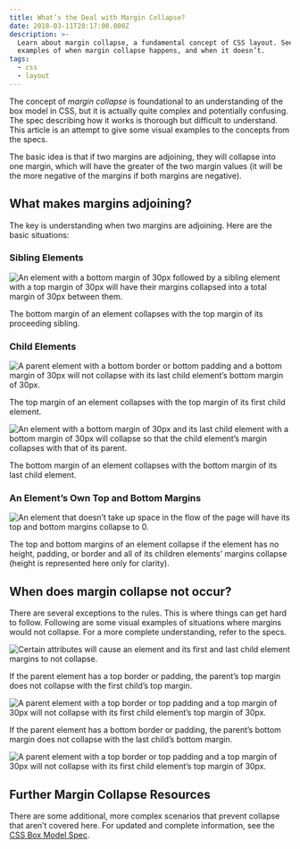 ```yaml
---
title: What’s the Deal with Margin Collapse?
date: 2018-03-11T20:17:00.000Z
description: >-
  Learn about margin collapse, a fundamental concept of CSS layout. See visual
  examples of when margin collapse happens, and when it doesn’t.
tags:
  - css
  - layout
---
```

The concept of _margin collapse_ is foundational to an understanding of the box model in CSS, but it is actually quite complex and potentially confusing. The spec describing how it works is thorough but difficult to understand. This article is an attempt to give some visual examples to the concepts from the specs.

The basic idea is that if two margins are adjoining, they will collapse into one margin, which will have the greater of the two margin values (it will be the more negative of the margins if both margins are negative).

## What makes margins adjoining?

The key is understanding when two margins are adjoining. Here are the basic situations:

### Sibling Elements

![An element with a bottom margin of 30px followed by a sibling element with a top margin of 30px will have their margins collapsed into a total margin of 30px between them.](/img/sibling-elements.svg)

The bottom margin of an element collapses with the top margin of its proceeding sibling.

### Child Elements

![A parent element with a bottom border or bottom padding and a bottom margin of 30px will not collapse with its last child element’s bottom margin of 30px.](/img/child-elements-top.svg)

The top margin of an element collapses with the top margin of its first child element.

![An element with a bottom margin of 30px and its last child element with a bottom margin of 30px will collapse so that the child element’s margin collapses with that of its parent.](/img/child-elements-bottom.svg)

The bottom margin of an element collapses with the bottom margin of its last child element.

### An Element’s Own Top and Bottom Margins

![An element that doesn’t take up space in the flow of the page will have its top and bottom margins collapse to 0.](/img/own-margins.svg)

The top and bottom margins of an element collapse if the element has no height, padding, or border and all of its children elements’ margins collapse (height is represented here only for clarity).

## When does margin collapse not occur?

There are several exceptions to the rules. This is where things can get hard to follow. Following are some visual examples of situations where margins would not collapse. For a more complete understanding, refer to the specs.

![Certain attributes will cause an element and its first and last child element margins to not collapse.](/img/child-elements-no-collapse.svg)

If the parent element has a top border or padding, the parent’s top margin does not collapse with the first child’s top margin.

![A parent element with a top border or top padding and a top margin of 30px will not collapse with its first child element’s top margin of 30px.](/img/parent-border-padding-top.svg)

If the parent element has a bottom border or padding, the parent’s bottom margin does not collapse with the last child’s bottom margin.

![A parent element with a top border or top padding and a top margin of 30px will not collapse with its first child element’s top margin of 30px.](/img/parent-border-padding-bottom.svg)

## Further Margin Collapse Resources

There are some additional, more complex scenarios that prevent collapse that aren’t covered here. For updated and complete information, see the [CSS Box Model Spec](https://www.w3.org/TR/CSS2/box.html#collapsing-margins).